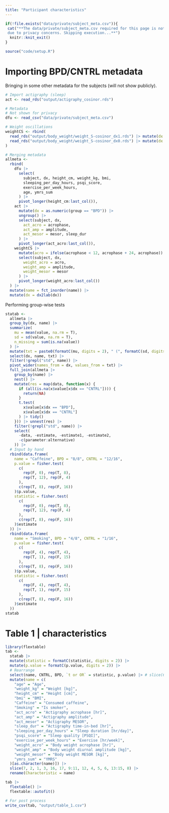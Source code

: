 ```yaml
---
title: "Participant characteristics"
---
```


```r
if(!file.exists("data/private/subject_meta.csv")){
 cat("**The data/private/subject_meta.csv required for this page is not available
 due to privacy concerns. Skipping execution...**")
  knitr::knit_exit()
}
```

```r
source("code/setup.R")
```

# Importing BPD/CNTRL metadata

Bringing in some other metadata for the subjects (will not show publicly).

```r
# Import actigraphy (sleep)
act <- read_rds("output/actigraphy_cosinor.rds")

# Metadata
# Not shown for privacy
dfu <- read_csv("data/private/subject_meta.csv")

# Weight oscillations
weightCS <- rbind(
  read_rds("output/body_weight/weight_S-cosinor_dx1.rds") |> mutate(dx = 1),
  read_rds("output/body_weight/weight_S-cosinor_dx0.rds") |> mutate(dx = 0)
)

# Merging metadata
allmeta <-
  rbind(
    dfu |>
      select(
        subject, dx, height_cm, weight_kg, bmi,
        sleeping_per_day_hours, psqi_score,
        exercise_per_week_hours,
        age, ymrs_sum
      ) |>
      pivot_longer(height_cm:last_col()),
    act |>
      mutate(dx = as.numeric(group == "BPD")) |>
      ungroup() |>
      select(subject, dx,
        act_acro = acrophase,
        act_amp = amplitude,
        act_mesor = mesor, sleep_dur
      ) |>
      pivot_longer(act_acro:last_col()),
    weightCS |>
      mutate(acro = ifelse(acrophase < 12, acrophase + 24, acrophase)) |>
      select(subject, dx,
        weight_acro = acro,
        weight_amp = amplitude,
        weight_mesor = mesor
      ) |>
      pivot_longer(weight_acro:last_col())
  ) |>
  mutate(name = fct_inorder(name)) |>
  mutate(dx = dx2lab(dx))
```

Performing group-wise tests

```r
statab <-
  allmeta |>
  group_by(dx, name) |>
  summarize(
    mu = mean(value, na.rm = T),
    sd = sd(value, na.rm = T),
    n_missing = sum(is.na(value))
  ) |>
  mutate(txt = paste0(formatC(mu, digits = 2), " (", formatC(sd, digits = 2), ") ", ifelse(n_missing == 0, "", n_missing))) |>
  select(dx, name, txt) |>
  filter(!grepl("std", name)) |>
  pivot_wider(names_from = dx, values_from = txt) |>
  full_join(allmeta |>
    group_by(name) |>
    nest() |>
    mutate(res = map(data, function(x) {
      if (all(is.na(x$value[x$dx == "CNTRL"]))) {
        return(NA)
      }
      t.test(
        x$value[x$dx == "BPD"],
        x$value[x$dx == "CNTRL"]
      ) |> tidy()
    })) |> unnest(res) |>
    filter(!grepl("std", name)) |>
    select(
      -data, -estimate, -estimate1, -estimate2,
      -c(parameter:alternative)
    )) |>
  # Input by hand
  rbind(data.frame(
    name = "Caffeine", BPD = "8/8", CNTRL = "12/16",
    p.value = fisher.test(
      c(
        rep(F, 0), rep(T, 8),
        rep(T, 12), rep(F, 4)
      ),
      c(rep(T, 8), rep(F, 16))
    )$p.value,
    statistic = fisher.test(
      c(
        rep(F, 0), rep(T, 8),
        rep(T, 12), rep(F, 4)
      ),
      c(rep(T, 8), rep(F, 16))
    )$estimate
  )) |>
  rbind(data.frame(
    name = "Smoking", BPD = "4/8", CNTRL = "1/16",
    p.value = fisher.test(
      c(
        rep(F, 4), rep(T, 4),
        rep(T, 1), rep(F, 15)
      ),
      c(rep(T, 8), rep(F, 16))
    )$p.value,
    statistic = fisher.test(
      c(
        rep(F, 4), rep(T, 4),
        rep(T, 1), rep(F, 15)
      ),
      c(rep(T, 8), rep(F, 16))
    )$estimate
  ))
statab
```


# Table 1 | characteristics

```r
library(flextable)
tab <-
  statab |>
  mutate(statistic = formatC(statistic, digits = 2)) |>
  mutate(p.value = formatC(p.value, digits = 2)) |>
  # Rearrange
  select(name, CNTRL, BPD, `t or OR` = statistic, p.value) |> # slice(6:20)
  mutate(name = c(
    "age" = "Age",
    "weight_kg" = "Weight [kg]",
    "height_cm" = "Height [cm]",
    "bmi" = "BMI",
    "Caffeine" = "Consumed caffeine",
    "Smoking" = "Is smoker",
    "act_acro" = "Actigraphy acrophase [hr]",
    "act_amp" = "Actigraphy amplitude",
    "act_mesor" = "Actigraphy MESOR",
    "sleep_dur" = "Actigraphy time-in-bed [hr]",
    "sleeping_per_day_hours" = "Sleep duration [hr/day]",
    "psqi_score" = "Sleep quality [PSQI]",
    "exercise_per_week_hours" = "Exercise [hr/week]",
    "weight_acro" = "Body weight acrophase [hr]",
    "weight_amp" = "Body weight diurnal amplitude [kg]",
    "weight_mesor" = "Body weight MESOR [kg]",
    "ymrs_sum" = "YMRS"
  )[as.character(name)]) |>
  slice(7, 2, 1, 3, 16, 17, 9:11, 12, 4, 5, 6, 13:15, 8) |>
  rename(Characteristic = name)

tab |>
  flextable() |>
  flextable::autofit()

# For post process
write_csv(tab, "output/table_1.csv")
```
